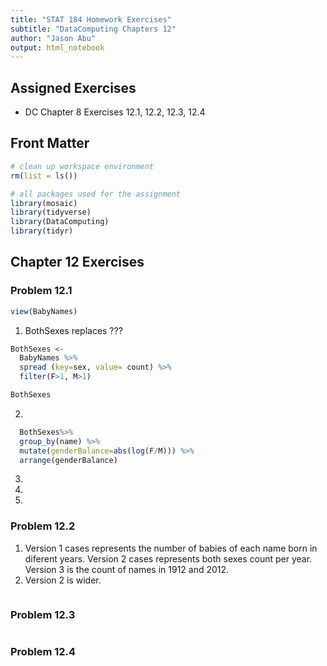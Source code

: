 ```yaml
---
title: "STAT 184 Homework Exercises" 
subtitle: "DataComputing Chapters 12"
author: "Jason Abu"
output: html_notebook
---
```


## Assigned Exercises

- DC Chapter 8 Exercises 12.1, 12.2, 12.3, 12.4

## Front Matter

```r
# clean up workspace environment
rm(list = ls())

# all packages used for the assignment
library(mosaic)
library(tidyverse)
library(DataComputing)
library(tidyr)

```



## Chapter 12 Exercises

### Problem 12.1

```r
view(BabyNames)
```
1. BothSexes replaces ???
```r
BothSexes <-
  BabyNames %>%
  spread (key=sex, value= count) %>% 
  filter(F>1, M>1)

BothSexes
```
2.
```r
  BothSexes%>%
  group_by(name) %>%
  mutate(genderBalance=abs(log(F/M))) %>%
  arrange(genderBalance)
```
3.
4.
5.

### Problem 12.2
1. Version 1 cases represents the number of babies of each name born in diferent years. Version 2 cases represents both sexes count per year. Version 3 is the count of names in 1912 and 2012.
2. Version 2 is wider.

```r

```



### Problem 12.3

```r

```


### Problem 12.4

```r

```

